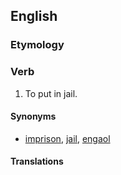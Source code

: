 ==English==

===Etymology===
{{prefix|en|jail|lang=en}}

===Verb===
{{en-verb}}

# {{lb|en|transitive}} To put in jail.

====Synonyms====
* {{sense|to put in jail}} [[imprison]], [[jail]], [[engaol]]

====Translations====
{{trans-see|put in jail|imprison}}